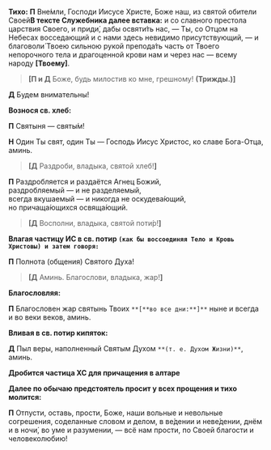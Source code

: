 
**Тихо:**
**П** Вне́мли, Господи Иисусе Христе, Боже наш, из святой обители Своей<Tooltip>**В тексте Служебника далее вставка:** и со славного престола царствия Своего</Tooltip>, и приди́, дабы освяти́ть нас, — Ты, со Отцом на Небесах восседающий и с нами здесь невидимо присутствующий, — и благоволи́ Твоею сильною рукой препода́ть часть от Твоего непорочного тела и драгоценной крови нам и через нас — всему народу **[**Твоему**]**.

> **[П и Д** Боже, будь милостив ко мне, грешному! **(Трижды.)]**

**Д** Будем внимательны!

**Вознося св. хлеб:**

**П** Святыня — святы́м!

**Н** Один Ты свят, один Ты — Господь Иисус Христос, ко славе Бога-Отца, аминь.

> **[Д** Раздроби, владыка, святой хлеб!**]**

**П** Раздробляется и раздаётся Агнец Божий,  
раздробляемый — и не разделяемый,  
всегда вкушаемый — и никогда не оскудева́ющий,  
но причаща́ющихся освяща́ющий.

> **[Д** Восполни, владыка, святой поти́р!**]**

**Влагая частицу ИС в св. потир `(как бы воссоединяя Тело и Кровь Христовы) и затем говоря:`**

**П** Полнота (общения) Святого Духа!

> **[Д** Аминь. Благослови, владыка, жар!**]**

**Благословляя:**

**П** Благословен жар святынь Твоих `**[**во все дни:**]**` ныне и всегда и во веки веков, аминь.

**Вливая в св. потир кипяток:**

**Д** Пыл веры, наполненный Святым Духом `**(т. е. Духом Жизни)**`, аминь.

**Дробится частица ХС для причащения в алтаре**

**Далее по обычаю предстоятель просит у всех прощения и тихо молится:**

**П** Отпусти, оставь, прости, Боже, наши вольные и невольные согрешения, соделанные словом и делом, в ве́дении и неве́дении, днём и в ночи́, во уме и разумении, — всё нам прости, по Своей благости и человеколюбию!
